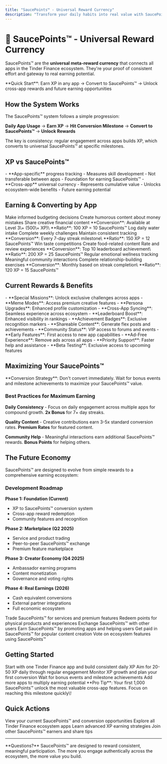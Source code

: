```yaml
---
title: "SaucePoints™ - Universal Reward Currency"
description: "Transform your daily habits into real value with SaucePoints™, the cross-app reward system that turns consistency into earning potential."
---
```


# 🏅 SaucePoints™ - Universal Reward Currency

SaucePoints™ are the **universal meta-reward currency** that connects all apps in the Tinder Finance ecosystem. They're your proof of consistent effort and gateway to real earning potential.

<Note>
  **Quick Start**: Earn XP in any app → Convert to SaucePoints™ → Unlock cross-app rewards and future earning opportunities
</Note>

## How the System Works

The SaucePoints™ system follows a simple progression:

**Daily App Usage** → **Earn XP** → **Hit Conversion Milestone** → **Convert to SaucePoints™** → **Unlock Rewards**

<Note>
  The key is consistency: regular engagement across apps builds XP, which converts to universal SaucePoints™ at specific milestones.
</Note>

## XP vs SaucePoints™

<Card title="XP (Experience Points)" icon="gamepad-2">
  - **App-specific** progress tracking
  - Measures skill development
  - Not transferable between apps
  - Foundation for earning SaucePoints™
</Card>

<Card title="SaucePoints™" icon="trophy">
  - **Cross-app** universal currency
  - Represents cumulative value
  - Unlocks ecosystem-wide benefits
  - Future earning potential
</Card>

## Earning & Converting by App

<Tabs>
  <Tab title="Tinder Finance">
    <ResponseField name="Budget XP" type="Experience Points">
      <Expandable title="Earning Methods">
        <ResponseField name="Smart Swipes" type="5-15 XP">
          Make informed budgeting decisions
        </ResponseField>
        <ResponseField name="Financial Roasts" type="10-25 XP">
          Create humorous content about money mistakes
        </ResponseField>
        <ResponseField name="Budget Memes" type="15-30 XP">
          Share creative financial content
        </ResponseField>
      </Expandable>
    </ResponseField>
    **Conversion**: Available at Level 3\+ (500\+ XP)\
    **Ratio**: 100 XP = 10 SaucePoints™
  </Tab>
  <Tab title="SipBuddy">
    <ResponseField name="Hydration XP" type="Experience Points">
      <Expandable title="Earning Methods">
        <ResponseField name="Track Drinks" type="2-5 XP">
          Log daily water intake
        </ResponseField>
        <ResponseField name="Hydration Quests" type="20-50 XP">
          Complete weekly challenges
        </ResponseField>
        <ResponseField name="Streak Bonuses" type="10-100 XP">
          Maintain consistent tracking
        </ResponseField>
      </Expandable>
    </ResponseField>
    **Conversion**: Every 7-day streak milestone\
    **Ratio**: 150 XP = 12 SaucePoints™
  </Tab>
  <Tab title="FlavorFoe">
    <ResponseField name="Taste XP" type="Experience Points">
      <Expandable title="Earning Methods">
        <ResponseField name="Food Battles" type="25-75 XP">
          Win taste competitions
        </ResponseField>
        <ResponseField name="Taste Memes" type="15-40 XP">
          Create food-related content
        </ResponseField>
        <ResponseField name="Reviews" type="5-20 XP">
          Rate and review experiences
        </ResponseField>
      </Expandable>
    </ResponseField>
    **Conversion**: Top 10 leaderboard achievement\
    **Ratio**: 200 XP = 25 SaucePoints™
  </Tab>
  <Tab title="Love, Trust & Wealth">
    <ResponseField name="Trust XP" type="Experience Points">
      <Expandable title="Earning Methods">
        <ResponseField name="Constellation Check-ins" type="10-30 XP">
          Regular emotional wellness tracking
        </ResponseField>
        <ResponseField name="Empathy Responses" type="15-35 XP">
          Meaningful community interactions
        </ResponseField>
        <ResponseField name="Trust Rituals" type="25-60 XP">
          Complete relationship-building exercises
        </ResponseField>
      </Expandable>
    </ResponseField>
    **Conversion**: Monthly based on streak completion\
    **Ratio**: 120 XP = 15 SaucePoints™
  </Tab>
</Tabs>

## Current Rewards & Benefits

<Accordion>
  <AccordionGroup>
    <Accordion title="🎮 Enhanced Experiences">
      - **Special Missions**: Unlock exclusive challenges across apps
      - **Meme Modes**: Access premium creative features
      - **Persona Upgrades**: Enhanced profile customization
      - **Cross-App Syncing**: Seamless experience across ecosystem
    </Accordion>
    <Accordion title="🏆 Status & Recognition">
      - **Leaderboard Boost**: Enhanced visibility in rankings
      - **Achievement Badges**: Exclusive recognition markers
      - **Shareable Content**: Generate flex posts and achievements
      - **Community Status**: VIP access to forums and events
    </Accordion>
    <Accordion title="🔓 Premium Access">
      - **Early Features**: First access to new app capabilities
      - **Ad-Free Experience**: Remove ads across all apps
      - **Priority Support**: Faster help and assistance
      - **Beta Testing**: Exclusive access to upcoming features
    </Accordion>
  </AccordionGroup>
</Accordion>

## Maximizing Your SaucePoints™

<Tip>
  **Conversion Strategy**: Don't convert immediately. Wait for bonus events and milestone achievements to maximize your SaucePoints™ value.
</Tip>

### Best Practices for Maximum Earning

**Daily Consistency** - Focus on daily engagement across multiple apps for compound growth. **2x Bonus** for 7\+ day streaks.

**Quality Content** - Creative contributions earn 3-5x standard conversion rates. **Premium Rates** for featured content.

**Community Help** - Meaningful interactions earn additional SaucePoints™ rewards. **Bonus Points** for helping others.

## The Future Economy

SaucePoints™ are designed to evolve from simple rewards to a comprehensive earning ecosystem:

### Development Roadmap

**Phase 1: Foundation (Current)**

- XP to SaucePoints™ conversion system
- Cross-app reward redemption
- Community features and recognition

**Phase 2: Marketplace (Q2 2025)**

- Service and product trading
- Peer-to-peer SaucePoints™ exchange
- Premium feature marketplace

**Phase 3: Creator Economy (Q4 2025)**

- Ambassador earning programs
- Content monetization
- Governance and voting rights

**Phase 4: Real Earnings (2026)**

- Cash equivalent conversions
- External partner integrations
- Full economic ecosystem

<ResponseField name="Upcoming Features" type="Roadmap">
  <Expandable title="Phase 2: Marketplace (Q2 2025)">
    <ResponseField name="Service Trading" type="Feature">
      Trade SaucePoints™ for services and premium features
    </ResponseField>
    <ResponseField name="Product Marketplace" type="Feature">
      Redeem points for physical products and experiences
    </ResponseField>
    <ResponseField name="Peer-to-Peer Trading" type="Feature">
      Exchange SaucePoints™ with other users
    </ResponseField>
  </Expandable>
  <Expandable title="Phase 3: Creator Economy (Q4 2025)">
    <ResponseField name="Ambassador Program" type="Feature">
      Earn SaucePoints™ by promoting apps and helping users
    </ResponseField>
    <ResponseField name="Content Monetization" type="Feature">
      Get paid in SaucePoints™ for popular content creation
    </ResponseField>
    <ResponseField name="Governance Rights" type="Feature">
      Vote on ecosystem features using SaucePoints™
    </ResponseField>
  </Expandable>
</ResponseField>

## Getting Started

<Steps>
  <Step title="Choose Your Primary App">
    Start with one Tinder Finance app and build consistent daily XP
  </Step>
  <Step title="Set Daily Targets">
    Aim for 20-50 XP daily through regular engagement
  </Step>
  <Step title="Track Progress">
    Monitor XP growth and plan your first conversion
  </Step>
  <Step title="Convert Strategically">
    Wait for bonus events and milestone achievements
  </Step>
  <Step title="Expand Ecosystem">
    Add more apps to multiply earning potential
  </Step>
</Steps>

<Tip>
  **Pro Tip**: Your first 1,000 SaucePoints™ unlock the most valuable cross-app features. Focus on reaching this milestone quickly\!
</Tip>

## Quick Actions

<Card title="Check Balance" icon="wallet" href="/app/sauce">
  View your current SaucePoints™ and conversion opportunities
</Card>

<Card title="Browse Apps" icon="grid-3x3" href="/apps">
  Explore all Tinder Finance ecosystem apps
</Card>

<Card title="Earning Guide" icon="book-open" href="/how-to/earn-xp">
  Learn advanced XP earning strategies
</Card>

<Card title="Community" icon="users" href="/community">
  Join other SaucePoints™ earners and share tips
</Card>

---

<Info>
  **Questions?** SaucePoints™ are designed to reward consistent, meaningful participation. The more you engage authentically across the ecosystem, the more value you build.
</Info>